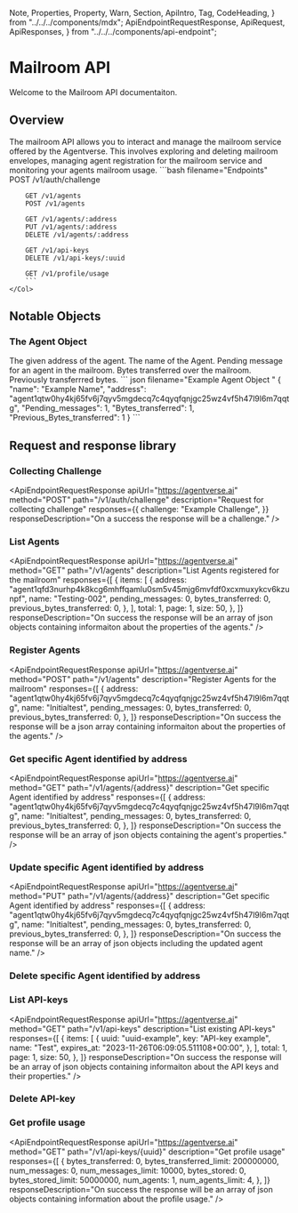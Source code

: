   Note,
  Properties,
  Property,
  Warn,
  Section,
  ApiIntro,
  Tag,
  CodeHeading,
} from "../../../components/mdx";
  ApiEndpointRequestResponse,
  ApiRequest,
  ApiResponses,
} from "../../../components/api-endpoint";

# Mailroom API

<div className="nx-text-fetch-content">
  Welcome to the Mailroom API documentaiton.
</div>

## Overview

<Row>
    <Col>
        The mailroom API allows you to interact and manage the mailroom service offered by the Agentverse. This involves exploring and deleting
        mailroom envelopes, managing agent registration for the mailroom service and monitoring your agents mailroom usage.
    </Col>
    <Col>
        ```bash filename="Endpoints"
        POST /v1/auth/challenge

        GET /v1/agents
        POST /v1/agents

        GET /v1/agents/:address
        PUT /v1/agents/:address
        DELETE /v1/agents/:address

        GET /v1/api-keys
        DELETE /v1/api-keys/:uuid

        GET /v1/profile/usage
        ```
    </Col>

</Row>

## Notable Objects

### The Agent Object

<Row>
    <Col>
        <Properties>
            <Property name="address" type="string">
                The given address of the agent.
            </Property>
            <Property name="name" type="string">
                The name of the Agent. 
            </Property>
            <Property name="Pending_messages" type="integer">
                Pending message for an agent in the mailroom. 
            </Property>
            <Property name="Bytes_transferred" type="integer">
                Bytes transferred over the mailroom. 
            </Property>
            <Property name="Previous_bytes_transferred" type="integer">
                Previously transferrred bytes. 
            </Property> 
        </Properties>
    </Col>
    <Col>
        ```
        json filename="Example Agent Object "
        {
            "name": "Example Name", 
            "address": "agent1qtw0hy4kj65fv6j7qyv5mgdecq7c4qyqfqnjgc25wz4vf5h47l9l6m7qqtg", 
            "Pending_messages": 1, 
            "Bytes_transferred": 1, 
            "Previous_Bytes_transferred": 1
        }
        ```
    </Col>
</Row>

## Request and response library

### Collecting Challenge

<ApiEndpointRequestResponse
  apiUrl="https://agentverse.ai"
  method="POST"
  path="/v1/auth/challenge"
  description="Request for collecting challenge"
  responses={{
    challenge: "Example Challenge",
  }}
  responseDescription="On a success the response will be a challenge."
/>

### List Agents

<ApiEndpointRequestResponse
  apiUrl="https://agentverse.ai"
  method="GET"
  path="/v1/agents"
  description="List Agents registered for the mailroom"
  responses={[
    {
      items: [
        {
          address:
            "agent1qfd3nurhp4k8kcg6mhffqamlu0sm5v45mjg6mvfdf0xcxmuxykcv6kzunpf",
          name: "Testing-002",
          pending_messages: 0,
          bytes_transferred: 0,
          previous_bytes_transferred: 0,
        },
      ],
      total: 1,
      page: 1,
      size: 50,
    },
  ]}
  responseDescription="On success the response will be an array of json objects containing informaiton about the properties of the agents."
/>

### Register Agents

<ApiEndpointRequestResponse
  apiUrl="https://agentverse.ai"
  method="POST"
  path="/v1/agents"
  description="Register Agents for the mailroom"
  responses={[
    {
      address:
        "agent1qtw0hy4kj65fv6j7qyv5mgdecq7c4qyqfqnjgc25wz4vf5h47l9l6m7qqtg",
      name: "Initialtest",
      pending_messages: 0,
      bytes_transferred: 0,
      previous_bytes_transferred: 0,
    },
  ]}
  responseDescription="On success the response will be a json array containing informaiton about the properties of the agents."
/>

### Get specific Agent identified by address

<ApiEndpointRequestResponse
  apiUrl="https://agentverse.ai"
  method="GET"
  path="/v1/agents/{address}"
  description="Get specific Agent identified by address"
  responses={[
    {
      address:
        "agent1qtw0hy4kj65fv6j7qyv5mgdecq7c4qyqfqnjgc25wz4vf5h47l9l6m7qqtg",
      name: "Initialtest",
      pending_messages: 0,
      bytes_transferred: 0,
      previous_bytes_transferred: 0,
    },
  ]}
  responseDescription="On success the response will be an array of json objects containing the agent's properties."
/>

### Update specific Agent identified by address

<ApiEndpointRequestResponse
  apiUrl="https://agentverse.ai"
  method="PUT"
  path="/v1/agents/{address}"
  description="Get specific Agent identified by address"
  responses={[
    {
      address:
        "agent1qtw0hy4kj65fv6j7qyv5mgdecq7c4qyqfqnjgc25wz4vf5h47l9l6m7qqtg",
      name: "Initialtest",
      pending_messages: 0,
      bytes_transferred: 0,
      previous_bytes_transferred: 0,
    },
  ]}
  responseDescription="On success the response will be an array of json objects including the updated agent name."
/>

### Delete specific Agent identified by address

<ApiEndpointRequestResponse
  apiUrl="https://agentverse.ai"
  method="DELETE"
  path="/v1/agents/{address}"
  description="Get specific Agent identified by address"
  responses={{}}
  responseDescription="On success the response will be the deletion of the agent specified by address."
/>

### List API-keys

<ApiEndpointRequestResponse
  apiUrl="https://agentverse.ai"
  method="GET"
  path="/v1/api-keys"
  description="List existing API-keys"
  responses={[
    {
      items: [
        {
          uuid: "uuid-example",
          key: "API-key example",
          name: "Test",
          expires_at: "2023-11-26T06:09:05.511108+00:00",
        },
      ],
      total: 1,
      page: 1,
      size: 50,
    },
  ]}
  responseDescription="On success the response will be an array of json objects containing informaiton about the API keys and their properties."
/>

### Delete API-key

<ApiEndpointRequestResponse
  apiUrl="https://agentverse.ai"
  method="DELETE"
  path="/v1/api-keys/{uuid}"
  description="Delete an existing API-key"
  responses={{}}
  responseDescription="On success the response will be the deletion of the API key specified by uuid."
/>

### Get profile usage

<ApiEndpointRequestResponse
  apiUrl="https://agentverse.ai"
  method="GET"
  path="/v1/api-keys/{uuid}"
  description="Get profile usage"
  responses={[
    {
      bytes_transferred: 0,
      bytes_transferred_limit: 200000000,
      num_messages: 0,
      num_messages_limit: 10000,
      bytes_stored: 0,
      bytes_stored_limit: 50000000,
      num_agents: 1,
      num_agents_limit: 4,
    },
  ]}
  responseDescription="On success the response will be an array of json objects containing information about the profile usage."
/>
